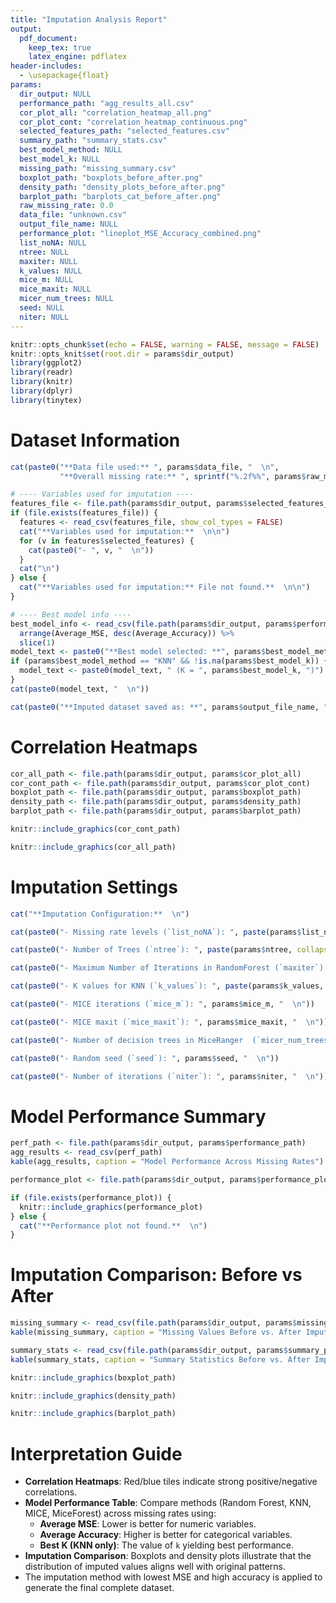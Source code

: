 ```yaml
---
title: "Imputation Analysis Report"
output: 
  pdf_document:
    keep_tex: true
    latex_engine: pdflatex
header-includes:
  - \usepackage{float}
params:
  dir_output: NULL
  performance_path: "agg_results_all.csv"
  cor_plot_all: "correlation_heatmap_all.png"
  cor_plot_cont: "correlation_heatmap_continuous.png"
  selected_features_path: "selected_features.csv"
  summary_path: "summary_stats.csv"
  best_model_method: NULL
  best_model_k: NULL
  missing_path: "missing_summary.csv"
  boxplot_path: "boxplots_before_after.png"
  density_path: "density_plots_before_after.png"
  barplot_path: "barplots_cat_before_after.png"
  raw_missing_rate: 0.0
  data_file: "unknown.csv"
  output_file_name: NULL
  performance_plot: "lineplot_MSE_Accuracy_combined.png"
  list_noNA: NULL
  ntree: NULL
  maxiter: NULL
  k_values: NULL
  mice_m: NULL
  mice_maxit: NULL
  micer_num_trees: NULL
  seed: NULL
  niter: NULL
---
```


```r
knitr::opts_chunk$set(echo = FALSE, warning = FALSE, message = FALSE)
knitr::opts_knit$set(root.dir = params$dir_output)
library(ggplot2)
library(readr)
library(knitr)
library(dplyr)
library(tinytex)
```

# Dataset Information

```r
cat(paste0("**Data file used:** ", params$data_file, "  \n",
           "**Overall missing rate:** ", sprintf("%.2f%%", params$raw_missing_rate * 100), "  \n\n"))

# ---- Variables used for imputation ----
features_file <- file.path(params$dir_output, params$selected_features_path)
if (file.exists(features_file)) {
  features <- read_csv(features_file, show_col_types = FALSE)
  cat("**Variables used for imputation:**  \n\n")
  for (v in features$selected_features) {
    cat(paste0("- ", v, "  \n"))
  }
  cat("\n")
} else {
  cat("**Variables used for imputation:** File not found.**  \n\n")
}

# ---- Best model info ----
best_model_info <- read_csv(file.path(params$dir_output, params$performance_path)) %>%
  arrange(Average_MSE, desc(Average_Accuracy)) %>%
  slice(1)
model_text <- paste0("**Best model selected: **", params$best_model_method)
if (params$best_model_method == "KNN" && !is.na(params$best_model_k)) {
  model_text <- paste0(model_text, " (K = ", params$best_model_k, ")")
}
cat(paste0(model_text, "  \n"))

cat(paste0("**Imputed dataset saved as: **", params$output_file_name, "  \n"))
```

# Correlation Heatmaps

```r
cor_all_path <- file.path(params$dir_output, params$cor_plot_all)
cor_cont_path <- file.path(params$dir_output, params$cor_plot_cont)
boxplot_path <- file.path(params$dir_output, params$boxplot_path)
density_path <- file.path(params$dir_output, params$density_path)
barplot_path <- file.path(params$dir_output, params$barplot_path)
```

```r
knitr::include_graphics(cor_cont_path)
```

```r
knitr::include_graphics(cor_all_path)
```


# Imputation Settings

```r

cat("**Imputation Configuration:**  \n")

cat(paste0("- Missing rate levels (`list_noNA`): ", paste(params$list_noNA, collapse = ", "), "  \n"))

cat(paste0("- Number of Trees (`ntree`): ", paste(params$ntree, collapse = ", "), "  \n"))

cat(paste0("- Maximum Number of Iterations in RandomForest (`maxiter`): ", paste(params$maxiter, collapse = ", "), "  \n"))

cat(paste0("- K values for KNN (`k_values`): ", paste(params$k_values, collapse = ", "), "  \n"))

cat(paste0("- MICE iterations (`mice_m`): ", params$mice_m, "  \n"))

cat(paste0("- MICE maxit (`mice_maxit`): ", params$mice_maxit, "  \n"))

cat(paste0("- Number of decision trees in MiceRanger  (`micer_num_trees`): ", params$micer_num_trees, "  \n"))

cat(paste0("- Random seed (`seed`): ", params$seed, "  \n"))

cat(paste0("- Number of iterations (`niter`): ", params$niter, "  \n"))
```

\newpage

# Model Performance Summary

```r
perf_path <- file.path(params$dir_output, params$performance_path)
agg_results <- read_csv(perf_path)
kable(agg_results, caption = "Model Performance Across Missing Rates")
```


```r
performance_plot <- file.path(params$dir_output, params$performance_plot)

if (file.exists(performance_plot)) {
  knitr::include_graphics(performance_plot)
} else {
  cat("**Performance plot not found.**  \n")
}
```

# Imputation Comparison: Before vs After

```r
missing_summary <- read_csv(file.path(params$dir_output, params$missing_path))
kable(missing_summary, caption = "Missing Values Before vs. After Imputation")

summary_stats <- read_csv(file.path(params$dir_output, params$summary_path))
kable(summary_stats, caption = "Summary Statistics Before vs. After Imputation", format = "latex", booktabs = TRUE, longtable = TRUE)
```

```r
knitr::include_graphics(boxplot_path)
```

```r
knitr::include_graphics(density_path)
```

```r
knitr::include_graphics(barplot_path)
```

# Interpretation Guide

-   **Correlation Heatmaps**: Red/blue tiles indicate strong positive/negative correlations.
-   **Model Performance Table**: Compare methods (Random Forest, KNN, MICE, MiceForest) across missing rates using:
    -   **Average MSE**: Lower is better for numeric variables.
    -   **Average Accuracy**: Higher is better for categorical variables.
    -   **Best K (KNN only)**: The value of `k` yielding best performance.
-   **Imputation Comparison**: Boxplots and density plots illustrate that the distribution of imputed values aligns well with original patterns.
-   The imputation method with lowest MSE and high accuracy is applied to generate the final complete dataset.
